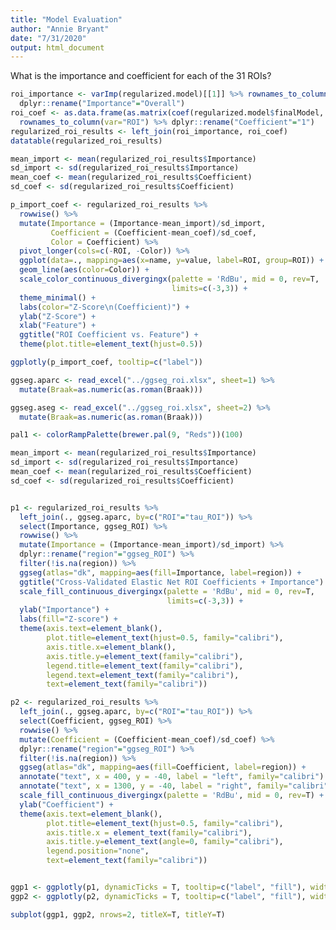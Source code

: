 ```yaml
---
title: "Model Evaluation"
author: "Annie Bryant"
date: "7/31/2020"
output: html_document
---
```




What is the importance and coefficient for each of the 31 ROIs?

<div class="fold s">
```r
roi_importance <- varImp(regularized.model)[[1]] %>% rownames_to_column(var="ROI") %>%
  dplyr::rename("Importance"="Overall")
roi_coef <- as.data.frame(as.matrix(coef(regularized.model$finalModel, regularized.model$bestTune$lambda))) %>%
  rownames_to_column(var="ROI") %>% dplyr::rename("Coefficient"="1")
regularized_roi_results <- left_join(roi_importance, roi_coef)
datatable(regularized_roi_results)
```
</div>


<div class="fold s">

```r
mean_import <- mean(regularized_roi_results$Importance)
sd_import <- sd(regularized_roi_results$Importance)
mean_coef <- mean(regularized_roi_results$Coefficient)
sd_coef <- sd(regularized_roi_results$Coefficient)

p_import_coef <- regularized_roi_results %>%
  rowwise() %>%
  mutate(Importance = (Importance-mean_import)/sd_import,
         Coefficient = (Coefficient-mean_coef)/sd_coef,
         Color = Coefficient) %>%
  pivot_longer(cols=c(-ROI, -Color)) %>%
  ggplot(data=., mapping=aes(x=name, y=value, label=ROI, group=ROI)) +
  geom_line(aes(color=Color)) +
  scale_color_continuous_divergingx(palette = 'RdBu', mid = 0, rev=T,
                                    limits=c(-3,3)) + 
  theme_minimal() +
  labs(color="Z-Score\n(Coefficient)") +
  ylab("Z-Score") +
  xlab("Feature") +
  ggtitle("ROI Coefficient vs. Feature") +
  theme(plot.title=element_text(hjust=0.5))

ggplotly(p_import_coef, tooltip=c("label"))
```
</div>


<div class="fold s">
```r
ggseg.aparc <- read_excel("../ggseg_roi.xlsx", sheet=1) %>%
  mutate(Braak=as.numeric(as.roman(Braak)))

ggseg.aseg <- read_excel("../ggseg_roi.xlsx", sheet=2) %>%
  mutate(Braak=as.numeric(as.roman(Braak)))

pal1 <- colorRampPalette(brewer.pal(9, "Reds"))(100)

mean_import <- mean(regularized_roi_results$Importance)
sd_import <- sd(regularized_roi_results$Importance)
mean_coef <- mean(regularized_roi_results$Coefficient)
sd_coef <- sd(regularized_roi_results$Coefficient)


p1 <- regularized_roi_results %>% 
  left_join(., ggseg.aparc, by=c("ROI"="tau_ROI")) %>%
  select(Importance, ggseg_ROI) %>%
  rowwise() %>%
  mutate(Importance = (Importance-mean_import)/sd_import) %>%
  dplyr::rename("region"="ggseg_ROI") %>%
  filter(!is.na(region)) %>%
  ggseg(atlas="dk", mapping=aes(fill=Importance, label=region)) +
  ggtitle("Cross-Validated Elastic Net ROI Coefficients + Importance") +
  scale_fill_continuous_divergingx(palette = 'RdBu', mid = 0, rev=T,
                                   limits=c(-3,3)) + 
  ylab("Importance") +
  labs(fill="Z-score") +
  theme(axis.text=element_blank(),
        plot.title=element_text(hjust=0.5, family="calibri"),
        axis.title.x=element_blank(),
        axis.title.y=element_text(family="calibri"),
        legend.title=element_text(family="calibri"),
        legend.text=element_text(family="calibri"),
        text=element_text(family="calibri"))

p2 <- regularized_roi_results %>% 
  left_join(., ggseg.aparc, by=c("ROI"="tau_ROI")) %>%
  select(Coefficient, ggseg_ROI) %>%
  rowwise() %>%
  mutate(Coefficient = (Coefficient-mean_coef)/sd_coef) %>%
  dplyr::rename("region"="ggseg_ROI") %>%
  filter(!is.na(region)) %>%
  ggseg(atlas="dk", mapping=aes(fill=Coefficient, label=region)) +
  annotate("text", x = 400, y = -40, label = "left", family="calibri") +
  annotate("text", x = 1300, y = -40, label = "right", family="calibri") +
  scale_fill_continuous_divergingx(palette = 'RdBu', mid = 0, rev=T) + 
  ylab("Coefficient") +
  theme(axis.text=element_blank(),
        plot.title=element_text(hjust=0.5, family="calibri"),
        axis.title.x = element_text(family="calibri"),
        axis.title.y=element_text(angle=0, family="calibri"),
        legend.position="none",
        text=element_text(family="calibri"))


ggp1 <- ggplotly(p1, dynamicTicks = T, tooltip=c("label", "fill"), width=900, height=400) 
ggp2 <- ggplotly(p2, dynamicTicks = T, tooltip=c("label", "fill"), width=900, height=400)

subplot(ggp1, ggp2, nrows=2, titleX=T, titleY=T) 
```



